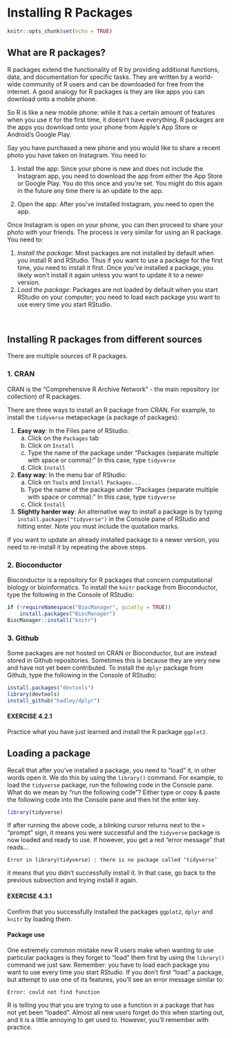 # Installing R Packages

```r
knitr::opts_chunk$set(echo = TRUE)
```

## What are R packages?

R packages extend the functionality of R by providing additional functions, data, and documentation for specific tasks. They are written by a world-wide community of R users and can be downloaded for free from the internet. A good analogy for R packages is they are like apps you can download onto a mobile phone.

So R is like a new mobile phone: while it has a certain amount of features when you use it for the first time, it doesn’t have everything. R packages are the apps you download onto your phone from Apple’s App Store or Android’s Google Play.

Say you have purchased a new phone and you would like to share a recent photo you have taken on Instagram. You need to:

1. Install the app: Since your phone is new and does not include the Instagram app, you need to download the app from either the App Store or Google Play. You do this once and you’re set. You might do this again in the future any time there is an update to the app.   

2. Open the app: After you’ve installed Instagram, you need to open the app.   

Once Instagram is open on your phone, you can then proceed to share your photo with your friends. The process is very similar for using an R package. You need to:

1. *Install the package*: Most packages are not installed by default when you install R and RStudio. Thus if you want to use a package for the first time, you need to install it first. Once you’ve installed a package, you likely won’t install it again unless you want to update it to a newer version.   
2. *Load the package*: Packages are not loaded by default when you start RStudio on your computer; you need to load each package you want to use every time you start RStudio.

<br>

## Installing R packages from different sources

There are multiple sources of R packages.

### 1. CRAN {-}

CRAN is the "Comprehensive R Archive Network" - the main repository (or collection) of R packages.

<div class = "boxGrey">
There are three ways to install an R package from CRAN. For example, to install the `tidyverse` metapackage (a package of packages):

1. **Easy way**: In the Files pane of RStudio:
    a. Click on the `Packages` tab
    b. Click on `Install`
    c. Type the name of the package under “Packages (separate multiple with space or comma):” In this case, type `tidyverse`
    d. Click `Install`
    
2. **Easy way**: In the menu bar of RStudio:
    a. Click on `Tools` and `Install Packages...`
    b. Type the name of the package under “Packages (separate multiple with space or comma):” In this case, type `tidyverse`
    c. Click `Install` 
    
3. **Slightly harder way**: An alternative way to install a package is by typing `install.packages("tidyverse")` in the Console pane of RStudio and hitting enter. Note you must include the quotation marks.    

</div>

If you want to update an already installed package to a newer version, you need to re-install it by repeating the above steps.

### 2. Bioconductor {-}

Bioconductor is a repository for R packages that concern computational biology or bioinformatics. To install the `knitr` package from Bioconductor, type the following in the Console of RStudio:

```r
if (!requireNamespace("BiocManager", quietly = TRUE))
    install.packages("BiocManager")
BiocManager::install("knitr")
```

### 3. Github {-}

Some packages are not hosted on CRAN or Bioconductor, but are instead stored in Github repositories. Sometimes this is because they are very new and have not yet been contributed. To install the `dplyr` package from Github, type the following in the Console of RStudio:

```r
install.packages("devtools")
library(devtools)
install_github("hadley/dplyr")
```

<div class = "box">
#### EXERCISE 4.2.1 {-}

Practice what you have just learned and install the R package `ggplot2`.

</div>


## Loading a package
Recall that after you’ve installed a package, you need to “load” it, in other words open it. We do this by using the `library()` command. For example, to load the `tidyverse` package, run the following code in the Console pane. What do we mean by “run the following code”? Either type or copy & paste the following code into the Console pane and then hit the enter key.

```r
library(tidyverse)
```

If after running the above code, a blinking cursor returns next to the `>` “prompt” sign, it means you were successful and the `tidyverse` package is now loaded and ready to use. If however, you get a red “error message” that reads…

```
Error in library(tidyverse) : there is no package called ‘tidyverse’
```
it means that you didn’t successfully install it. In that case, go back to the previous subsection and trying install it again.

<div class = "box">
#### EXERCISE 4.3.1 {-}

Confirm that you successfully installed the packages `ggplot2`, `dplyr` and `knitr` by loading them.

</div>

#### Package use {-}
One extremely common mistake new R users make when wanting to use particular packages is they forget to “load” them first by using the `library()` command we just saw. Remember: you have to load each package you want to use every time you start RStudio. If you don’t first “load” a package, but attempt to use one of its features, you’ll see an error message similar to:

```
Error: could not find function
```

R is telling you that you are trying to use a function in a package that has not yet been “loaded”. Almost all new users forget do this when starting out, and it is a little annoying to get used to. However, you’ll remember with practice.